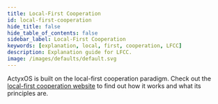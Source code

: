 ```yaml
---
title: Local-First Cooperation
id: local-first-cooperation
hide_title: false
hide_table_of_contents: false
sidebar_label: Local-First Cooperation
keywords: [explanation, local, first, cooperation, LFCC]
description: Explanation guide for LFCC.
image: /images/defaults/default.svg
---
```


ActyxOS is built on the local-first cooperation paradigm. Check out the [local-first cooperation website](https://www.local-first-cooperation.org/) to find out how it works and what its principles are.